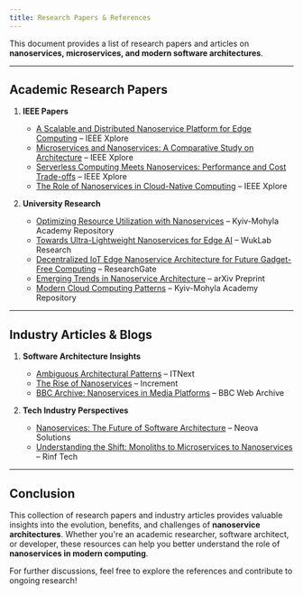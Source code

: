 ```yaml
---
title: Research Papers & References
---
```


This document provides a list of research papers and articles on **nanoservices, microservices, and modern software architectures**.

---

## **Academic Research Papers**
1. **IEEE Papers**
   - [A Scalable and Distributed Nanoservice Platform for Edge Computing](https://ieeexplore.ieee.org/abstract/document/10355592) – IEEE Xplore
   - [Microservices and Nanoservices: A Comparative Study on Architecture](https://ieeexplore.ieee.org/abstract/document/8808867) – IEEE Xplore
   - [Serverless Computing Meets Nanoservices: Performance and Cost Trade-offs](https://ieeexplore.ieee.org/abstract/document/8931321) – IEEE Xplore
   - [The Role of Nanoservices in Cloud-Native Computing](https://ieeexplore.ieee.org/abstract/document/8262556) – IEEE Xplore

2. **University Research**
   - [Optimizing Resource Utilization with Nanoservices](https://ekmair.ukma.edu.ua/items/c69b707f-d72d-4458-ae33-28d9764af283) – Kyiv-Mohyla Academy Repository
   - [Towards Ultra-Lightweight Nanoservices for Edge AI](https://wuklab.github.io/words/words21-wang.pdf) – WukLab Research
   - [Decentralized IoT Edge Nanoservice Architecture for Future Gadget-Free Computing](https://www.researchgate.net/profile/Madhusanka-Liyanage/publication/334696214_Decentralized_IoT_Edge_Nanoservice_Architecture_for_Future_Gadget-Free_Computing/links/5d3a897392851cd04686cb7f/Decentralized-IoT-Edge-Nanoservice-Architecture-for-Future-Gadget-Free-Computing.pdf) – ResearchGate
   - [Emerging Trends in Nanoservice Architecture](https://arxiv.org/abs/2412.03181) – arXiv Preprint
   - [Modern Cloud Computing Patterns](https://ekmair.ukma.edu.ua/server/api/core/bitstreams/f23eb902-b31c-45e7-a3d4-65b3d4dc28df/content) – Kyiv-Mohyla Academy Repository

---

## **Industry Articles & Blogs**
1. **Software Architecture Insights**
   - [Ambiguous Architectural Patterns](https://itnext.io/ambiguous-architectural-patterns-7733c1225422) – ITNext
   - [The Rise of Nanoservices](https://increment.com/software-architecture/the-rise-of-nanoservices/) – Increment
   - [BBC Archive: Nanoservices in Media Platforms](https://www.bbc.co.uk/webarchive/https%3A%2F%2Fwww.bbc.co.uk%2Fblogs%2Finternet%2Fentries%2F5bdabd53-090e-4611-a5d5-4faea05aeb35) – BBC Web Archive

2. **Tech Industry Perspectives**
   - [Nanoservices: The Future of Software Architecture](https://www.neovasolutions.com/2022/04/07/nanoservices-the-future-of-software-architecture/) – Neova Solutions
   - [Understanding the Shift: Monoliths to Microservices to Nanoservices](https://www.rinf.tech/understanding-the-shift-monoliths-to-microservices-to-nanoservices/?utm_source=chatgpt.com) – Rinf Tech

---

## **Conclusion**
This collection of research papers and industry articles provides valuable insights into the evolution, benefits, and challenges of **nanoservice architectures**. Whether you're an academic researcher, software architect, or developer, these resources can help you better understand the role of **nanoservices in modern computing**.  

For further discussions, feel free to explore the references and contribute to ongoing research!
